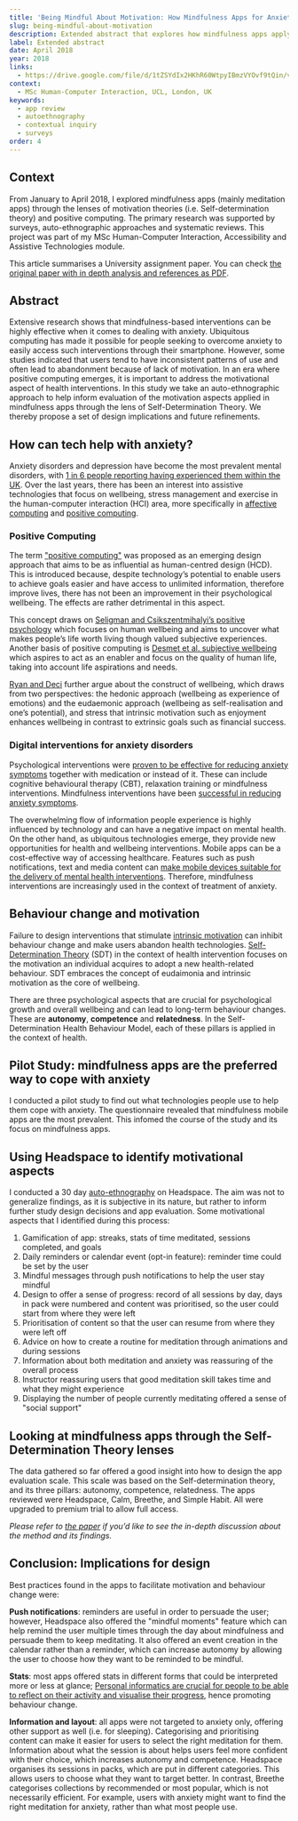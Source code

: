 ```yaml
---
title: 'Being Mindful About Motivation: How Mindfulness Apps for Anxiety Support Behaviour Change'
slug: being-mindful-about-motivation
description: Extended abstract that explores how mindfulness apps apply motivation theories
label: Extended abstract
date: April 2018
year: 2018
links:
  - https://drive.google.com/file/d/1tZSYdIx2HKhR60WtpyIBmzVYOvf9tQin/view?usp=sharing
context:
  - MSc Human-Computer Interaction, UCL, London, UK
keywords:
  - app review
  - autoethnography
  - contextual inquiry
  - surveys
order: 4
---
```


## Context

From January to April 2018, I explored mindfulness apps (mainly meditation apps) through the lenses of motivation theories (i.e. Self-determination theory) and positive computing. The primary research was supported by surveys, auto-ethnographic approaches and systematic reviews. This project was part of my MSc Human-Computer Interaction, Accessibility and Assistive Technologies module.

This article summarises a University assignment paper. You can check [the original paper with in depth analysis and references as PDF](https://drive.google.com/file/d/1tZSYdIx2HKhR60WtpyIBmzVYOvf9tQin/view?usp=sharing).

## Abstract

Extensive research shows that mindfulness-based interventions can be highly effective when it comes to dealing with anxiety. Ubiquitous computing has made it possible for people seeking to overcome anxiety to easily access such interventions through their smartphone. However, some studies indicated that users tend to have inconsistent patterns of use and often lead to abandonment because of lack of motivation. In an era where positive computing emerges, it is important to address the motivational aspect of health interventions. In this study we take an auto-ethnographic approach to help inform evaluation of the motivation aspects applied in mindfulness apps through the lens of Self-Determination Theory. We thereby propose a set of design implications and future refinements.

## How can tech help with anxiety?

Anxiety disorders and depression have become the most prevalent mental disorders, with [1 in 6 people reporting having experienced them within the UK](https://webarchive.nationalarchives.gov.uk/20180328140249tf_/http://digital.nhs.uk/catalogue/PUB21748). Over the last years, there has been an interest into assistive technologies that focus on wellbeing, stress management and exercise in the human-computer interaction (HCI) area, more specifically in [affective computing](https://dl.acm.org/doi/10.1145/2544103) and [positive computing](https://mitpress.mit.edu/books/positive-computing).

### Positive Computing

The term ["positive computing"](https://mitpress.mit.edu/books/positive-computing) was proposed as an emerging design approach that aims to be as influential as human-centred design (HCD). This is introduced because, despite technology’s potential to enable users to achieve goals easier and have access to unlimited information, therefore improve lives, there has not been an improvement in their psychological wellbeing. The effects are rather detrimental in this aspect.

This concept draws on [Seligman and Csikszentmihalyi’s positive psychology](https://psycnet.apa.org/record/2000-13324-001) which focuses on human wellbeing and aims to uncover what makes people’s life worth living though valued subjective experiences. Another basis of positive computing is [Desmet et al. subjective wellbeing](http://www.ijdesign.org/index.php/IJDesign/article/view/1666) which aspires to act as an enabler and focus on the quality of human life, taking into account life aspirations and needs.

[Ryan and Deci](https://www.researchgate.net/publication/12181660_On_Happiness_and_Human_Potentials_A_Review_of_Research_on_Hedonic_and_Eudaimonic_Well-Being) further argue about the construct of wellbeing, which draws from two perspectives: the hedonic approach (wellbeing as experience of emotions) and the eudaemonic approach (wellbeing as self-realisation and one’s potential), and stress that intrinsic motivation such as enjoyment enhances wellbeing in contrast to extrinsic goals such as financial success.

### Digital interventions for anxiety disorders

Psychological interventions were [proven to be effective for reducing anxiety symptoms](https://pubmed.ncbi.nlm.nih.gov/28456072/) together with medication or instead of it. These can include cognitive behavioural therapy (CBT), relaxation training or mindfulness interventions. Mindfulness interventions have been [successful in reducing anxiety symptoms](https://pubmed.ncbi.nlm.nih.gov/22700446/).

The overwhelming flow of information people experience is highly influenced by technology and can have a negative impact on mental health. On the other hand, as ubiquitous technologies emerge, they provide new opportunities for health and wellbeing interventions. Mobile apps can be a cost-effective way of accessing healthcare. Features such as push notifications, text and media content can [make mobile devices suitable for the delivery of mental health interventions](https://pubmed.ncbi.nlm.nih.gov/24158428/). Therefore, mindfulness interventions are increasingly used in the context of treatment of anxiety.

## Behaviour change and motivation

Failure to design interventions that stimulate [intrinsic motivation](https://selfdeterminationtheory.org/experiments-on-intrinsic-motivation-and-self-regulation/application-intrinsic-motivation/) can inhibit behaviour change and make users abandon health technologies. [Self-Determination Theory](https://selfdeterminationtheory.org/the-theory/) (SDT) in the context of health intervention focuses on the motivation an individual acquires to adopt a new health-related behaviour. SDT embraces the concept of eudaimonia and intrinsic motivation as the core of wellbeing.

There are three psychological aspects that are crucial for psychological growth and overall wellbeing and can lead to long-term behaviour changes. These are **autonomy**, **competence** and **relatedness**. In the Self-Determination Health Behaviour Model, each of these pillars is applied in the context of health.

## Pilot Study: mindfulness apps are the preferred way to cope with anxiety

I conducted a pilot study to find out what technologies people use to help them cope with anxiety. The questionnaire revealed that mindfulness mobile apps are the most prevalent. This infomed the course of the study and its focus on mindfulness apps.

## Using Headspace to identify motivational aspects

I conducted a 30 day [auto-ethnography](https://en.wikipedia.org/wiki/Autoethnography) on Headspace. The aim was not to generalize findings, as it is subjective in its nature, but rather to inform further study design decisions and app evaluation. Some motivational aspects that I identified during this process:

1. Gamification of app: streaks, stats of time meditated, sessions completed, and goals
2. Daily reminders or calendar event (opt-in feature): reminder time could be set by the user
3. Mindful messages through push notifications to help the user stay mindful
4. Design to offer a sense of progress: record of all sessions by day, days in pack were numbered and content was prioritised, so the user could start from where they were left
5. Prioritisation of content so that the user can resume from where they were left off
6. Advice on how to create a routine for meditation through animations and during sessions
7. Information about both meditation and anxiety was reassuring of the overall process
8. Instructor reassuring users that good meditation skill takes time and what they might experience
9. Displaying the number of people currently meditating offered a sense of "social support"

## Looking at mindfulness apps through the Self-Determination Theory lenses

The data gathered so far offered a good insight into how to design the app evaluation scale. This scale was based on the Self-determination theory, and its three pillars: autonomy, competence, relatedness. The apps reviewed were Headspace, Calm, Breethe, and Simple Habit. All were upgraded to premium trial to allow full access.

_Please refer to [the paper](https://drive.google.com/file/d/1tZSYdIx2HKhR60WtpyIBmzVYOvf9tQin/view?usp=sharing) if you’d like to see the in-depth discussion about the method and its findings._

## Conclusion: Implications for design

Best practices found in the apps to facilitate motivation and behaviour change were:

**Push notifications**: reminders are useful in order to persuade the user; however, Headspace also offered the "mindful moments" feature which can help remind the user multiple times through the day about mindfulness and persuade them to keep meditating. It also offered an event creation in the calendar rather than a reminder, which can increase autonomy by allowing the user to choose how they want to be reminded to be mindful.

**Stats**: most apps offered stats in different forms that could be interpreted more or less at glance; [Personal informatics are crucial for people to be able to reflect on their activity and visualise their progress](https://dl.acm.org/doi/10.1145/1753326.1753409), hence promoting behaviour change.

**Information and layout**: all apps were not targeted to anxiety only, offering other support as well (i.e. for sleeping). Categorising and prioritising content can make it easier for users to select the right meditation for them. Information about what the session is about helps users feel more confident with their choice, which increases autonomy and competence. Headspace organises its sessions in packs, which are put in different categories. This allows users to choose what they want to target better. In contrast, Breethe categorises collections by recommended or most popular, which is not necessarily efficient. For example, users with anxiety might want to find the right meditation for anxiety, rather than what most people use.
